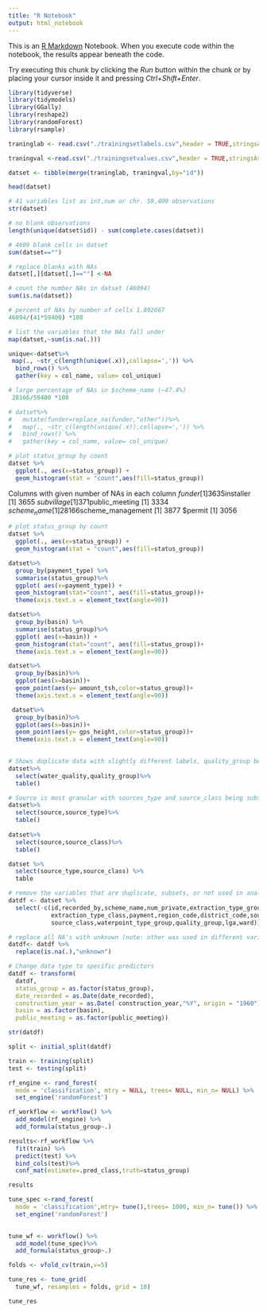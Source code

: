 ```yaml
---
title: "R Notebook"
output: html_notebook
---
```


This is an [R Markdown](http://rmarkdown.rstudio.com) Notebook. When you execute code within the notebook, the results appear beneath the code. 

Try executing this chunk by clicking the *Run* button within the chunk or by placing your cursor inside it and pressing *Ctrl+Shift+Enter*. 

```r
library(tidyverse)
library(tidymodels)
library(GGally)
library(reshape2)
library(randomForest)
library(rsample)

traninglab <- read.csv("./trainingsetlabels.csv",header = TRUE,stringsAsFactors = FALSE)

traningval <-read.csv("./trainingsetvalues.csv",header = TRUE,stringsAsFactors = FALSE)

```


```r
datset <- tibble(merge(traninglab, traningval,by="id"))

head(datset)

# 41 variables list as int,num or chr. 59,400 observations
str(datset)

# no blank observations
length(unique(datset$id)) - sum(complete.cases(datset))

# 4609 blank cells in datset
sum(datset=="")

# replace blanks with NAs
datset[,][datset[,]==""] <-NA

# count the number NAs in datset (46094)
sum(is.na(datset))

# percent of NAs by number of cells 1.892667
46094/(41*59400) *100

# list the variables that the NAs fall under
map(datset,~sum(is.na(.)))

unique<-datset%>%
 map(., ~str_c(length(unique(.x)),collapse=',')) %>%
  bind_rows() %>%
  gather(key = col_name, value= col_unique)

# large percentage of NAs in $scheme_name (~47.4%)
 28166/59400 *100

# datset%>%
#   mutate(funder=replace_na(funder,"other"))%>%
#   map(., ~str_c(length(unique(.x)),collapse=',')) %>%
#   bind_rows() %>%
#   gather(key = col_name, value= col_unique)

# plot status_group by count
datset %>%
  ggplot(., aes(x=status_group)) +
  geom_histogram(stat = "count",aes(fill=status_group))
```
Columns with given number of NAs in each column
$funder
[1] 3635
$installer
[1] 3655
$subvillage
[1] 371
$public_meeting
[1] 3334
$scheme_name
[1] 28166
$scheme_management
[1] 3877
$permit
[1] 3056

```r
# plot status_group by count
datset %>%
  ggplot(., aes(x=status_group)) +
  geom_histogram(stat = "count",aes(fill=status_group))

datset%>%
  group_by(payment_type) %>%
  summarise(status_group)%>%
  ggplot( aes(x=payment_type)) +
  geom_histogram(stat="count", aes(fill=status_group))+
  theme(axis.text.x = element_text(angle=90))

datset%>%
  group_by(basin) %>%
  summarise(status_group)%>%
  ggplot( aes(x=basin)) +
  geom_histogram(stat="count", aes(fill=status_group))+
  theme(axis.text.x = element_text(angle=90))

datset%>% 
  group_by(basin)%>%
  ggplot(aes(x=basin))+
  geom_point(aes(y= amount_tsh,color=status_group))+
  theme(axis.text.x = element_text(angle=90))

 datset%>%
  group_by(basin)%>%
  ggplot(aes(x=basin))+
  geom_point(aes(y= gps_height,color=status_group))+
  theme(axis.text.x = element_text(angle=90))
 
```


```r
# Shows duplicate data with slightly different labels, quality_group being a subset of water_quality
datset%>%
  select(water_quality,quality_group)%>%
  table()

```


```r
# Source is most granular with sources_type and source_class being subsets
datset%>%
  select(source,source_type)%>%
  table()
  
datset%>%
  select(source,source_class)%>%
  table()

datset %>%
  select(source_type,source_class) %>%
  table


```


```r
# remove the variables that are duplicate, subsets, or not used in analysis
datdf <- datset %>%
  select(-c(id,recorded_by,scheme_name,num_private,extraction_type_group,
            extraction_type_class,payment,region_code,district_code,source_type,
            source_class,waterpoint_type_group,quality_group,lga,ward))

# replace all NA's with unknown (note: other was used in different variables)
datdf<- datdf %>%
  replace(is.na(.),"unknown")

# Change data type to specific predictors
datdf <- transform(
  datdf,
  status_group = as.factor(status_group),
  date_recorded = as.Date(date_recorded),
  construction_year = as.Date( construction_year,"%Y", origin = "1960"),
  basin = as.factor(basin),
  public_meeting = as.factor(public_meeting))

str(datdf)
```

```r

split <- initial_split(datdf)

train <- training(split)
test <- testing(split)

rf_engine <- rand_forest(
  mode = 'classification', mtry = NULL, trees= NULL, min_n= NULL) %>%
  set_engine('randomForest')

rf_workflow <- workflow() %>%
  add_model(rf_engine) %>%
  add_formula(status_group~.)

results<-rf_workflow %>%
  fit(train) %>%
  predict(test) %>%
  bind_cols(test)%>%
  conf_mat(estimate=.pred_class,truth=status_group)

results

```

```r
tune_spec <-rand_forest(
  mode = 'classification',mtry= tune(),trees= 1000, min_n= tune()) %>%
  set_engine('randomForest')
       

tune_wf <- workflow() %>%
  add_model(tune_spec)%>%
  add_formula(status_group~.)

folds <- vfold_cv(train,v=5)

tune_res <- tune_grid(
  tune_wf, resamples = folds, grid = 10)

tune_res


```





